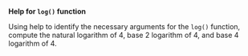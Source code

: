 **Help for `log()` function**

Using help to identify the necessary arguments for the `log()` function, compute the natural logarithm of 4, base 2 logarithm of 4, and base 4 logarithm of 4.
